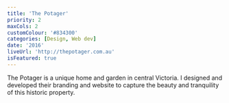 ```yaml
---
title: 'The Potager'
priority: 2
maxCols: 2
customColour: '#834300'
categories: [Design, Web dev]
date: '2016'
liveUrl: 'http://thepotager.com.au'
isFeatured: true
---
```


The Potager is a unique home and garden in central Victoria. I designed and developed their branding and website to capture the beauty and tranquility of this historic property.
